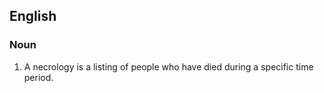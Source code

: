 ==English==
===Noun===
#A necrology is a listing of people who have died during a specific time period.